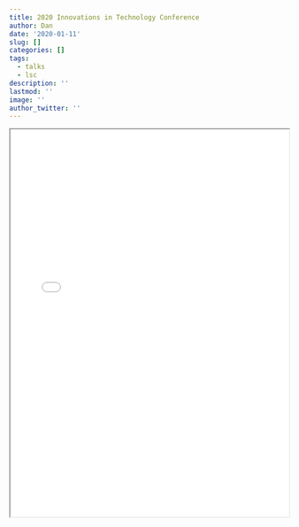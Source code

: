 ```yaml
---
title: 2020 Innovations in Technology Conference
author: Dan
date: '2020-01-11'
slug: []
categories: []
tags:
  - talks
  - lsc
description: ''
lastmod: ''
image: ''
author_twitter: ''
---
```


<div width='80%'  >
  <iframe width='100%' height='700px' src='slides.pdf' > </iframe>
</div>